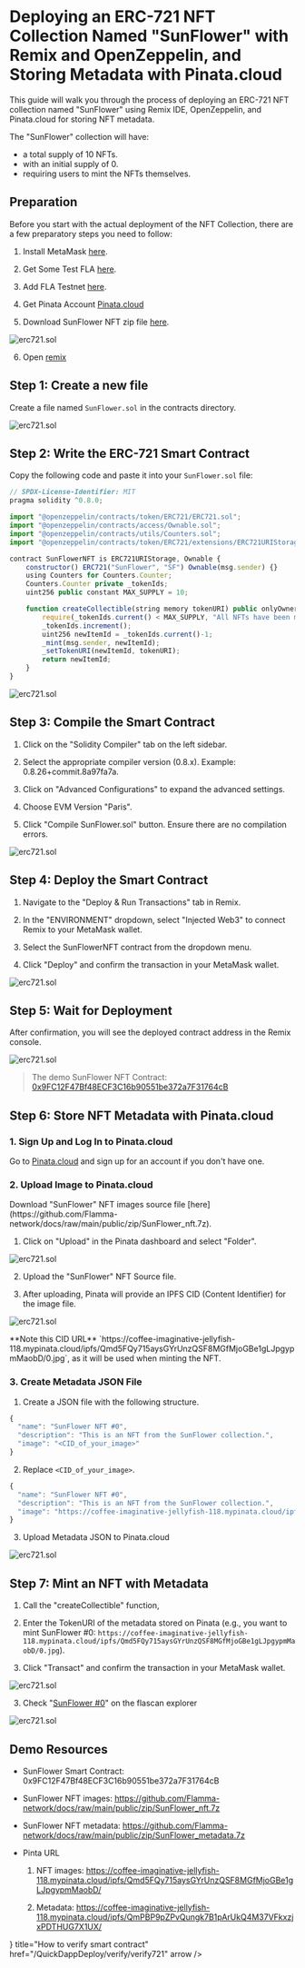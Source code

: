 
# Deploying an ERC-721 NFT Collection Named "SunFlower" with Remix and OpenZeppelin, and Storing Metadata with Pinata.cloud

This guide will walk you through the process of deploying an ERC-721 NFT collection named "SunFlower" using Remix IDE, OpenZeppelin, and Pinata.cloud for storing NFT metadata. 

The "SunFlower" collection will have:

- a total supply of 10 NFTs.
- with an initial supply of 0.
- requiring users to mint the NFTs themselves.

## Preparation

Before you start with the actual deployment of the NFT Collection, there are a few preparatory steps you need to follow:

1. Install MetaMask [here](https://metamask.io/).

2. Get Some Test FLA [here](https://flafaucet.dev/).

3. Add FLA Testnet [here](/networks/rpc.mdx).

4. Get Pinata Account [Pinata.cloud](https://www.pinata.cloud/)

5. Download SunFlower NFT zip file [here](https://github.com/Flamma-network/docs/raw/main/public/zip/SunFlower_nft.7z).

![erc721.sol](/images/erc721_11.png)

6. Open [remix](https://remix.ethereum.org/)

## Step 1: Create a new file

Create a file named `SunFlower.sol` in the contracts directory.

![erc721.sol](/images/erc721_0.png)

## Step 2: Write the ERC-721 Smart Contract

Copy the following code and paste it into your `SunFlower.sol` file:

``` js copy
// SPDX-License-Identifier: MIT
pragma solidity ^0.8.0;

import "@openzeppelin/contracts/token/ERC721/ERC721.sol";
import "@openzeppelin/contracts/access/Ownable.sol";
import "@openzeppelin/contracts/utils/Counters.sol";
import "@openzeppelin/contracts/token/ERC721/extensions/ERC721URIStorage.sol";

contract SunFlowerNFT is ERC721URIStorage, Ownable {
    constructor() ERC721("SunFlower", "SF") Ownable(msg.sender) {}
    using Counters for Counters.Counter;
    Counters.Counter private _tokenIds;
    uint256 public constant MAX_SUPPLY = 10;

    function createCollectible(string memory tokenURI) public onlyOwner returns (uint256) {
        require(_tokenIds.current() < MAX_SUPPLY, "All NFTs have been minted");
        _tokenIds.increment();
        uint256 newItemId = _tokenIds.current()-1;
        _mint(msg.sender, newItemId);
        _setTokenURI(newItemId, tokenURI);
        return newItemId;
    }
}
```
![erc721.sol](/images/erc721_1.png)

## Step 3: Compile the Smart Contract

1. Click on the "Solidity Compiler" tab on the left sidebar.

2. Select the appropriate compiler version (0.8.x). Example: 0.8.26+commit.8a97fa7a.

3. Click on "Advanced Configurations" to expand the advanced settings.

4. Choose EVM Version "Paris".

5. Click "Compile SunFlower.sol" button. Ensure there are no compilation errors.

![erc721.sol](/images/erc721_2.png)

## Step 4: Deploy the Smart Contract

1. Navigate to the "Deploy & Run Transactions" tab in Remix.

2. In the "ENVIRONMENT" dropdown, select "Injected Web3" to connect Remix to your MetaMask wallet.

3. Select the SunFlowerNFT contract from the dropdown menu.

4. Click "Deploy" and confirm the transaction in your MetaMask wallet.

![erc721.sol](/images/erc721_3.png)

## Step 5: Wait for Deployment

After confirmation, you will see the deployed contract address in the Remix console.

![erc721.sol](/images/erc721_4.png)

> The demo SunFlower NFT Contract: [0x9FC12F47Bf48ECF3C16b90551be372a7F31764cB](https://testnet.flascan.net/address/0x9FC12F47Bf48ECF3C16b90551be372a7F31764cB)

## Step 6: Store NFT Metadata with Pinata.cloud

### 1. Sign Up and Log In to Pinata.cloud

Go to [Pinata.cloud](https://www.pinata.cloud/) and sign up for an account if you don't have one.

### 2. Upload Image to Pinata.cloud

<Callout type="info" emoji="ℹ️">
    Download "SunFlower" NFT images source file [here](https://github.com/Flamma-network/docs/raw/main/public/zip/SunFlower_nft.7z).
</Callout>

1. Click on "Upload" in the Pinata dashboard and select "Folder".

![erc721.sol](/images/erc721_8.png)

2. Upload the "SunFlower" NFT Source file.

3. After uploading, Pinata will provide an IPFS CID (Content Identifier) for the image file.

![erc721.sol](/images/erc721_6.png)

<Callout emoji="👾">
  **Note this CID URL** `https://coffee-imaginative-jellyfish-118.mypinata.cloud/ipfs/Qmd5FQy715aysGYrUnzQSF8MGfMjoGBe1gLJpgypmMaobD/0.jpg`, as it will be used when minting the NFT.
</Callout>

### 3. Create Metadata JSON File

1. Create a JSON file with the following structure.

``` js copy
{
  "name": "SunFlower NFT #0",
  "description": "This is an NFT from the SunFlower collection.",
  "image": "<CID_of_your_image>"
}
```

2. Replace `<CID_of_your_image>`.

``` js copy
{
  "name": "SunFlower NFT #0",
  "description": "This is an NFT from the SunFlower collection.",
  "image": "https://coffee-imaginative-jellyfish-118.mypinata.cloud/ipfs/Qmd5FQy715aysGYrUnzQSF8MGfMjoGBe1gLJpgypmMaobD/0.jpg"
}
```

3. Upload Metadata JSON to Pinata.cloud

![erc721.sol](/images/erc721_7.png)

## Step 7: Mint an NFT with Metadata

1. Call the "createCollectible" function, 

2. Enter the TokenURI of the metadata stored on Pinata (e.g., you want to mint SunFlower #0: `https://coffee-imaginative-jellyfish-118.mypinata.cloud/ipfs/Qmd5FQy715aysGYrUnzQSF8MGfMjoGBe1gLJpgypmMaobD/0.jpg`).

3. Click "Transact" and confirm the transaction in your MetaMask wallet.

![erc721.sol](/images/erc721_9.png)

3. Check "[SunFlower #0](https://testnet.flascan.net/token/0x9FC12F47Bf48ECF3C16b90551be372a7F31764cB/instance/0?tab=token_transfers)" on the flascan explorer

![erc721.sol](/images/erc721_10.png)

## Demo Resources

- SunFlower Smart Contract: 0x9FC12F47Bf48ECF3C16b90551be372a7F31764cB

- SunFlower NFT images: https://github.com/Flamma-network/docs/raw/main/public/zip/SunFlower_nft.7z
 
- SunFlower NFT metadata: https://github.com/Flamma-network/docs/raw/main/public/zip/SunFlower_metadata.7z

- Pinta URL

    1. NFT images: https://coffee-imaginative-jellyfish-118.mypinata.cloud/ipfs/Qmd5FQy715aysGYrUnzQSF8MGfMjoGBe1gLJpgypmMaobD/

    2. Metadata: https://coffee-imaginative-jellyfish-118.mypinata.cloud/ipfs/QmPBP9pZPvQungk7B1pArUkQ4M37VFkxzjxPDTHUG7X1UX/

<Cards>
  <Card
    icon={<StarsIcon />}
    title="How to verify smart contract"
    href="/QuickDappDeploy/verify/verify721"
    arrow
  />
</Cards>









